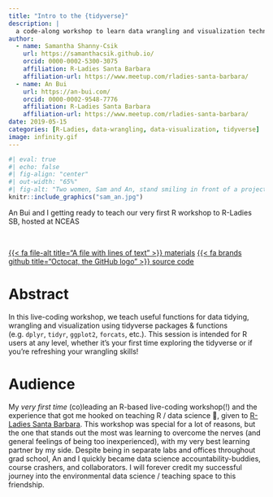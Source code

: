 ```yaml
---
title: "Intro to the {tidyverse}"
description: |
  a code-along workshop to learn data wrangling and visualization techniques using {tidyverse} functions
author:
  - name: Samantha Shanny-Csik
    url: https://samanthacsik.github.io/
    orcid: 0000-0002-5300-3075
    affiliation: R-Ladies Santa Barbara
    affiliation-url: https://www.meetup.com/rladies-santa-barbara/
  - name: An Bui
    url: https://an-bui.com/
    orcid: 0000-0002-9548-7776
    affiliation: R-Ladies Santa Barbara
    affiliation-url: https://www.meetup.com/rladies-santa-barbara/
date: 2019-05-15
categories: [R-Ladies, data-wrangling, data-visualization, tidyverse]
image: infinity.gif
---
```


```r
#| eval: true 
#| echo: false
#| fig-align: "center"
#| out-width: "65%" 
#| fig-alt: "Two women, Sam and An, stand smiling in front of a projector screen with a GitHub repository on display."
knitr::include_graphics("sam_an.jpg")
```

::: {.gray-italic .center-text}
An Bui and I getting ready to teach our very first R workshop to R-Ladies SB, hosted at NCEAS
:::

<br>

::: {.center-text}
[{{< fa file-alt title="A file with lines of text" >}} materials](https://rpubs.com/scsik/RladiesSB-intro-to-the-tidyverse){.btn role="button" target=_blank} [{{< fa brands github title="Octocat, the GitHub logo" >}} source code](https://github.com/samanthacsik/Intro-to-the-Tidyverse){.btn role="button" target=_blank} 
:::

# Abstract 

In this live-coding workshop, we teach useful functions for data tidying, wrangling and visualization using tidyverse packages & functions (e.g. `dplyr`, `tidyr`, `ggplot2`, `forcats`, etc.). This session is intended for R users at any level, whether it's your first time exploring the tidyverse or if you're refreshing your wrangling skills!

# Audience

My *very first time* (co)leading an R-based live-coding workshop(!) and the experience that got me hooked on teaching R / data science 💜, given to [R-Ladies Santa Barbara](https://www.meetup.com/rladies-santa-barbara/events/260710376/). This workshop was special for a lot of reasons, but the one that stands out the most was learning to overcome the nerves (and general feelings of being too inexperienced), with my very best learning partner by my side. Despite being in separate labs and offices throughout grad school, An and I quickly became data science accountability-buddies, course crashers, and collaborators. I will forever credit my successful journey into the environmental data science / teaching space to this friendship. 


